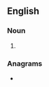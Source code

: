 {{also|Sykes}}
==English==

===Noun===
{{head|en|noun plural form}}

# {{plural of|syke|lang=en}}

===Anagrams===
* {{anagrams|en|yesks}}